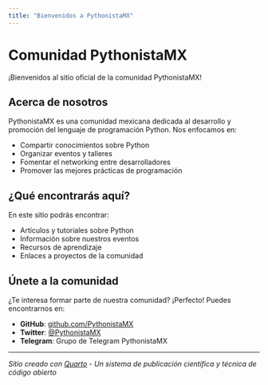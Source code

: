 ```yaml
---
title: "Bienvenidos a PythonistaMX"
---
```


# Comunidad PythonistaMX

¡Bienvenidos al sitio oficial de la comunidad PythonistaMX!

## Acerca de nosotros

PythonistaMX es una comunidad mexicana dedicada al desarrollo y promoción del lenguaje de programación Python. Nos enfocamos en:

- Compartir conocimientos sobre Python
- Organizar eventos y talleres
- Fomentar el networking entre desarrolladores
- Promover las mejores prácticas de programación

## ¿Qué encontrarás aquí?

En este sitio podrás encontrar:

- Artículos y tutoriales sobre Python
- Información sobre nuestros eventos
- Recursos de aprendizaje
- Enlaces a proyectos de la comunidad

## Únete a la comunidad

¿Te interesa formar parte de nuestra comunidad? ¡Perfecto! Puedes encontrarnos en:

- **GitHub**: [github.com/PythonistaMX](https://github.com/PythonistaMX)
- **Twitter**: [@PythonistaMX](https://twitter.com/PythonistaMX)
- **Telegram**: Grupo de Telegram PythonistaMX

---

*Sitio creado con [Quarto](https://quarto.org) - Un sistema de publicación científica y técnica de código abierto*